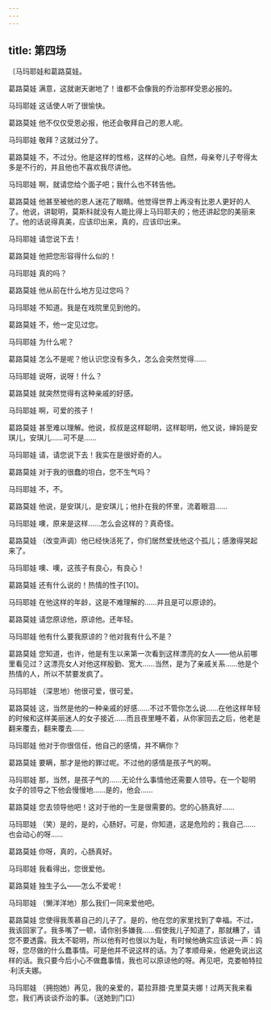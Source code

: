 ```yaml
---
---
---
```

title: 第四场
---




〔马玛耶娃和葛路莫娃。





葛路莫娃 满意，这就谢天谢地了！谁都不会像我的乔治那样受恩必报的。

马玛耶娃 这话使人听了很愉快。

葛路莫娃 他不仅仅受恩必报，他还会敬拜自己的恩人呢。

马玛耶娃 敬拜？这就过分了。

葛路莫娃 不，不过分。他是这样的性格，这样的心地。自然，母亲夸儿子夸得太多是不行的，并且他也不喜欢我尽讲他。

马玛耶娃 啊，就请您给个面子吧；我什么也不转告他。

葛路莫娃 他甚至被他的恩人迷花了眼睛。他觉得世界上再没有比恩人更好的人了。他说，讲聪明，莫斯科就没有人能比得上马玛耶夫的；他还讲起您的美丽来了。他的话说得真美，应该印出来，真的，应该印出来。

马玛耶娃 请您说下去！

葛路莫娃 他把您形容得什么似的！

马玛耶娃 真的吗？

葛路莫娃 他从前在什么地方见过您吗？

马玛耶娃 不知道。我是在戏院里见到他的。

葛路莫娃 不，他一定见过您。

马玛耶娃 为什么呢？

葛路莫娃 怎么不是呢？他认识您没有多久，怎么会突然觉得……

马玛耶娃 说呀，说呀！什么？

葛路莫娃 就突然觉得有这种亲戚的好感。

马玛耶娃 啊，可爱的孩子！

葛路莫娃 甚至难以理解。他说，叔叔是这样聪明，这样聪明，他又说，婶妈是安琪儿，安琪儿……可不是……

马玛耶娃 请，请您说下去！我实在是很好奇的人。

葛路莫娃 对于我的很蠢的坦白，您不生气吗？

马玛耶娃 不，不。

葛路莫娃 他说，是安琪儿，是安琪儿；他扑在我的怀里，流着眼泪……

马玛耶娃 噢，原来是这样……怎么会这样的？真奇怪。

葛路莫娃 （改变声调）他已经快活死了，你们居然爱抚他这个孤儿；感激得哭起来了。

马玛耶娃 噢、噢，这孩子有良心，有良心！

葛路莫娃 还有什么说的！热情的性子[10]。

马玛耶娃 在他这样的年龄，这是不难理解的……并且是可以原谅的。

葛路莫娃 请您原谅他，原谅他。还年轻。

马玛耶娃 他有什么要我原谅的？他对我有什么不是？

葛路莫娃 您知道，也许，他是有生以来第一次看到这样漂亮的女人——他从前哪里看见过？这漂亮女人对他这样殷勤、宽大……当然，是为了亲戚关系……他是个热情的人，所以不禁要发疯了。

马玛耶娃 （深思地）他很可爱，很可爱。

葛路莫娃 这，当然是他的一种亲戚的好感……不过不管你怎么说……在他这样年轻的时候和这样美丽迷人的女子接近……而且夜里睡不着，从你家回去之后，他老是翻来覆去，翻来覆去……

马玛耶娃 他对于你很信任，他自己的感情，并不瞒你？

葛路莫娃 要瞒，那才是他的罪过呢。不过他的感情是孩子气的啊。

马玛耶娃 那，当然，是孩子气的……无论什么事情他还需要人领导。在一个聪明女子的领导之下他会慢慢地……是的，他会……

葛路莫娃 您去领导他吧！这对于他的一生是很需要的。您的心肠真好……

马玛耶娃 （笑）是的，是的，心肠好。可是，你知道，这是危险的；我自己……也会动心的呀……

葛路莫娃 你呀，真的，心肠真好。

马玛耶娃 我看得出，您很爱他。

葛路莫娃 独生子么——怎么不爱呢！

马玛耶娃 （懒洋洋地）那么我们一同来爱他吧。

葛路莫娃 您使得我羡慕自己的儿子了。是的，他在您的家里找到了幸福。不过，我该回家了。我多嘴了一顿，请你别多嫌我……假使我儿子知道了，那就糟了，请您不要透露。我太不聪明，所以他有时也很以为耻，有时候他确实应该说一声：妈呀，您尽做的什么蠢事情。可是他并不说这样的话。为了孝顺母亲，他避免说出这样的话。我只要今后小心不做蠢事情，我也可以原谅他的呀。再见吧，克娄帕特拉·利沃夫娜。

马玛耶娃 （拥抱她）再见，我的亲爱的，葛拉菲腊·克里莫夫娜！过两天我来看您，我们再谈谈乔治的事。（送她到门口）